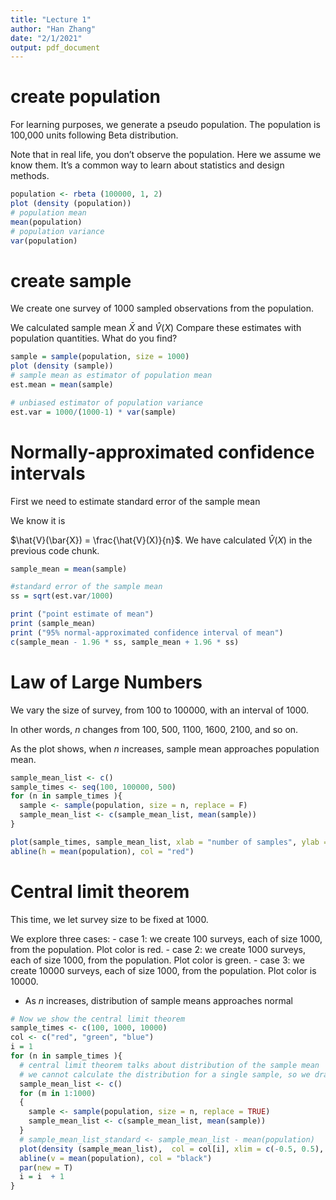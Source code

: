 ```yaml
---
title: "Lecture 1"
author: "Han Zhang"
date: "2/1/2021"
output: pdf_document
---
```

# create population
For learning purposes, we generate a pseudo population. 
The population is 100,000 units following Beta distribution.

Note that in real life, you don't observe the population. 
Here we assume we know them.
It's a common way to learn about statistics and design methods.

```r
population <- rbeta (100000, 1, 2)
plot (density (population))
# population mean
mean(population)
# population variance
var(population)

```

# create sample
We create one survey of 1000 sampled observations from the population.


We calculated sample mean $\bar{X}$ and $\hat{V}(X)$
Compare these estimates with population quantities. What do you find?

```r
sample = sample(population, size = 1000)
plot (density (sample))
# sample mean as estimator of population mean
est.mean = mean(sample)

# unbiased estimator of population variance
est.var = 1000/(1000-1) * var(sample)

```

# Normally-approximated confidence intervals

First we need to estimate standard error of the sample mean

We know it is

$\hat{V}(\bar{X}) = \frac{\hat{V}(X)}{n}$. We have calculated $\hat{V}(X)$ in the previous code chunk.

```r
sample_mean = mean(sample)

#standard error of the sample mean
ss = sqrt(est.var/1000)

print ("point estimate of mean")
print (sample_mean)
print ("95% normal-approximated confidence interval of mean")
c(sample_mean - 1.96 * ss, sample_mean + 1.96 * ss)

```


# Law of Large Numbers
We vary the size of survey, from 100 to 100000, with an interval of 1000.

In other words, $n$ changes from 100, 500, 1100, 1600, 2100, and so on.

As the plot shows, when $n$ increases, sample mean approaches population mean.

```r
sample_mean_list <- c()
sample_times <- seq(100, 100000, 500)
for (n in sample_times ){
  sample <- sample(population, size = n, replace = F)
  sample_mean_list <- c(sample_mean_list, mean(sample))
}

plot(sample_times, sample_mean_list, xlab = "number of samples", ylab = "sample mean")
abline(h = mean(population), col = "red")
```

#  Central limit theorem

This time, we let survey size to be fixed at 1000.

We explore three cases:
- case 1: we create 100 surveys, each of size 1000, from the population. Plot color is red.
- case 2: we create 1000 surveys, each of size 1000, from the population. Plot color is green.
- case 3: we create 10000 surveys, each of size 1000, from the population. Plot color is 10000.


- As $n$ increases, distribution of sample means approaches normal

```r

# Now we show the central limit theorem
sample_times <- c(100, 1000, 10000)
col <- c("red", "green", "blue")
i = 1
for (n in sample_times ){
  # central limit theorem talks about distribution of the sample mean
  # we cannot calculate the distribution for a single sample, so we draw sample multiple times
  sample_mean_list <- c()
  for (m in 1:1000)
  {
    sample <- sample(population, size = n, replace = TRUE)
    sample_mean_list <- c(sample_mean_list, mean(sample))
  }
  # sample_mean_list_standard <- sample_mean_list - mean(population)
  plot(density (sample_mean_list),  col = col[i], xlim = c(-0.5, 0.5), ylim  = c(0,50), xlab = "")
  abline(v = mean(population), col = "black")
  par(new = T)
  i = i  + 1
}


```

